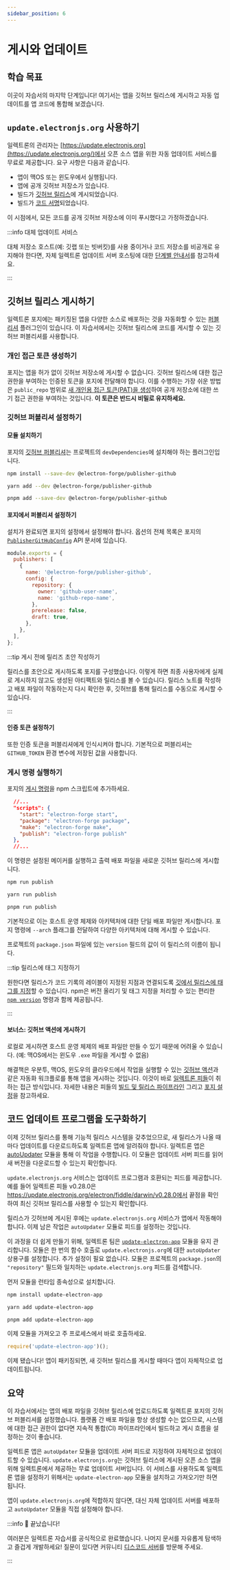 ```yaml
---
sidebar_position: 6
---
```



# 게시와 업데이트

## 학습 목표

이곳이 자습서의 마지막 단계입니다! 여기서는 앱을 깃허브 릴리스에 게시하고 자동 업데이트를 앱 코드에 통합해 보겠습니다.

## `update.electronjs.org` 사용하기

일렉트론의 관리자는 [https://update.electronjs.org](https://update.electronjs.org/)에서 오픈 소스 앱을 위한 자동 업데이트 서비스를 무료로 제공합니다. 요구 사항은 다음과 같습니다.

- 앱이 맥OS 또는 윈도우에서 실행됩니다.
- 앱에 공개 깃허브 저장소가 있습니다.
- 빌드가 [깃허브 릴리스](https://docs.github.com/en/repositories/releasing-projects-on-github/managing-releases-in-a-repository)에 게시되었습니다.
- 빌드가 [코드 서명](https://www.electronjs.org/docs/latest/tutorial/code-signing)되었습니다.

이 시점에서, 모든 코드를 공개 깃허브 저장소에 이미 푸시했다고 가정하겠습니다.

:::info 대체 업데이트 서비스

대체 저장소 호스트(예: 깃랩 또는 빗버킷)를 사용 중이거나 코드 저장소를 비공개로 유지해야 한다면, 자체 일렉트론 업데이트 서버 호스팅에 대한 [단계별 안내서](https://www.electronjs.org/docs/latest/tutorial/updates)를 참고하세요.

:::

## 깃허브 릴리스 게시하기

일렉트론 포지에는 패키징된 앱을 다양한 소스로 배포하는 것을 자동화할 수 있는 [퍼블리셔](https://www.electronforge.io/config/publishers) 플러그인이 있습니다. 이 자습서에서는 깃허브 릴리스에 코드를 게시할 수 있는 깃허브 퍼블리셔를 사용합니다.

### 개인 접근 토큰 생성하기

포지는 앱을 허가 없이 깃허브 저장소에 게시할 수 없습니다. 깃허브 릴리스에 대한 접근 권한을 부여하는 인증된 토큰을 포지에 전달해야 합니다. 이를 수행하는 가장 쉬운 방법은 `public_repo` 범위로 [새 개인용 접근 토큰(PAT)을 생성](https://github.com/settings/tokens/new)하여 공개 저장소에 대한 쓰기 접근 권한을 부여하는 것입니다. **이 토큰은 반드시 비밀로 유지하세요.**

### 깃허브 퍼블리셔 설정하기

#### 모듈 설치하기

포지의 [깃허브 퍼블리셔](https://www.electronforge.io/config/publishers/github)는 프로젝트의 `devDependencies`에 설치해야 하는 플러그인입니다.

<Tabs groupId="package-manager">
  <TabItem value="npm" label="npm" default>

```sh
npm install --save-dev @electron-forge/publisher-github
```

  </TabItem>
  <TabItem value="yarn" label="Yarn">

```sh
yarn add --dev @electron-forge/publisher-github
```

  </TabItem>
  <TabItem value="pnpm" label="pnpm">

```sh
pnpm add --save-dev @electron-forge/publisher-github
```

  </TabItem>
</Tabs>

#### 포지에서 퍼블리셔 설정하기

설치가 완료되면 포지의 설정에서 설정해야 합니다. 옵션의 전체 목록은 포지의 [`PublisherGitHubConfig`](https://js.electronforge.io/interfaces/_electron_forge_publisher_github.PublisherGitHubConfig.html) API 문서에 있습니다.

```js title="forge.config.js"
module.exports = {
  publishers: [
    {
      name: '@electron-forge/publisher-github',
      config: {
        repository: {
          owner: 'github-user-name',
          name: 'github-repo-name',
        },
        prerelease: false,
        draft: true,
      },
    },
  ],
};
```

:::tip 게시 전에 릴리즈 초안 작성하기

릴리스를 초안으로 게시하도록 포지를 구성했습니다. 이렇게 하면 최종 사용자에게 실제로 게시하지 않고도 생성된 아티팩트와 릴리스를 볼 수 있습니다. 릴리스 노트를 작성하고 배포 파일이 작동하는지 다시 확인한 후, 깃허브를 통해 릴리스를 수동으로 게시할 수 있습니다.

:::

#### 인증 토큰 설정하기

또한 인증 토큰을 퍼블리셔에게 인식시켜야 합니다. 기본적으로 퍼블리셔는 `GITHUB_TOKEN` 환경 변수에 저장된 값을 사용합니다.

### 게시 명령 실행하기

포지의 [게시 명령](https://www.electronforge.io/cli#publish)을 npm 스크립트에 추가하세요.

```json title="package.json" {5}
  //...
  "scripts": {
    "start": "electron-forge start",
    "package": "electron-forge package",
    "make": "electron-forge make",
    "publish": "electron-forge publish"
  },
  //...
```

이 명령은 설정된 메이커를 실행하고 출력 배포 파일을 새로운 깃허브 릴리스에 게시합니다.

<Tabs groupId="package-manager">
  <TabItem value="npm" label="npm" default>

```sh
npm run publish
```

  </TabItem>
  <TabItem value="yarn" label="Yarn">

```sh
yarn run publish
```

  </TabItem>
  <TabItem value="pnpm" label="pnpm">

```sh
pnpm run publish
```

  </TabItem>
</Tabs>

기본적으로 이는 호스트 운영 체제와 아키텍처에 대한 단일 배포 파일만 게시합니다. 포지 명령에 `--arch` 플래그를 전달하여 다양한 아키텍처에 대해 게시할 수 있습니다.

프로젝트의 `package.json` 파일에 있는 `version` 필드의 값이 이 릴리스의 이름이 됩니다.

:::tip 릴리스에 태그 지정하기

원한다면 릴리스가 코드 기록의 레이블이 지정된 지점과 연결되도록 [깃에서 릴리스에 태그를 지정](https://git-scm.com/book/en/v2/Git-Basics-Tagging)할 수 있습니다. npm은 버전 올리기 및 태그 지정을 처리할 수 있는 편리한 [`npm version`](https://docs.npmjs.com/cli/v8/commands/npm-version) 명령과 함께 제공됩니다.

:::

#### 보너스: 깃허브 액션에 게시하기

로컬로 게시하면 호스트 운영 체제의 배포 파일만 만들 수 있기 때문에 어려울 수 있습니다. (예: 맥OS에서는 윈도우 `.exe` 파일을 게시할 수 없음)

해결책은 우분투, 맥OS, 윈도우의 클라우드에서 작업을 실행할 수 있는 [깃허브 액션](https://github.com/features/actions)과 같은 자동화 워크플로를 통해 앱을 게시하는 것입니다. 이것이 바로 [일렉트론 피들](https://electronjs.org/fiddle)이 취하는 접근 방식입니다. 자세한 내용은 피들의 [빌드 및 릴리스 파이프라인](https://github.com/electron/fiddle/blob/main/.github/workflows/build.yaml) 그리고 [포지 설정](https://github.com/electron/fiddle/blob/main/forge.config.js)을 참고하세요.

## 코드 업데이트 프로그램을 도구화하기

이제 깃허브 릴리스를 통해 기능적 릴리스 시스템을 갖추었으므로, 새 릴리스가 나올 때마다 업데이트를 다운로드하도록 일렉트론 앱에 알려줘야 합니다. 일렉트론 앱은 [autoUpdater](https://www.electronjs.org/docs/latest/api/auto-updater) 모듈을 통해 이 작업을 수행합니다. 이 모듈은 업데이트 서버 피드를 읽어 새 버전을 다운로드할 수 있는지 확인합니다.

`update.electronjs.org` 서비스는 업데이트 프로그램과 호환되는 피드를 제공합니다. 예를 들어 일렉트론 피들 v0.28.0은 https://update.electronjs.org/electron/fiddle/darwin/v0.28.0에서 끝점을 확인하여 최신 깃허브 릴리스를 사용할 수 있는지 확인합니다.

릴리스가 깃허브에 게시된 후에는 `update.electronjs.org` 서비스가 앱에서 작동해야 합니다. 이제 남은 작업은 `autoUpdater` 모듈로 피드를 설정하는 것입니다.

이 과정을 더 쉽게 만들기 위해, 일렉트론 팀은 [`update-electron-app`](https://github.com/electron/update-electron-app) 모듈을 유지 관리합니다. 모듈은 한 번의 함수 호출로 `update.electronjs.org`에 대한 `autoUpdater` 상용구를 설정합니다. 추가 설정이 필요 없습니다. 모듈은 프로젝트의 `package.json`의 `"repository"` 필드와 일치하는 `update.electronjs.org` 피드를 검색합니다.

먼저 모듈을 런타임 종속성으로 설치합니다.

<Tabs groupId="package-manager">
  <TabItem value="npm" label="npm" default>

```sh
npm install update-electron-app
```

  </TabItem>
  <TabItem value="yarn" label="Yarn">

```sh
yarn add update-electron-app
```

  </TabItem>
  <TabItem value="pnpm" label="pnpm">

```sh
pnpm add update-electron-app
```

  </TabItem>
</Tabs>

이제 모듈을 가져오고 주 프로세스에서 바로 호출하세요.

```js title="main.js"
require('update-electron-app')();
```

이제 됐습니다! 앱이 패키징되면, 새 깃허브 릴리스를 게시할 때마다 앱이 자체적으로 업데이트됩니다.

## 요약

이 자습서에서는 앱의 배포 파일을 깃허브 릴리스에 업로드하도록 일렉트론 포지의 깃허브 퍼블리셔를 설정했습니다. 플랫폼 간 배포 파일을 항상 생성할 수는 없으므로, 시스템에 대한 접근 권한이 없다면 지속적 통합(CI) 파이프라인에서 빌드하고 게시 흐름을 설정하는 것이 좋습니다.

일렉트론 앱은 `autoUpdater` 모듈을 업데이트 서버 피드로 지정하여 자체적으로 업데이트할 수 있습니다. `update.electronjs.org`는 깃허브 릴리스에 게시된 오픈 소스 앱을 위해 일렉트론에서 제공하는 무료 업데이트 서버입니다. 이 서비스를 사용하도록 일렉트론 앱을 설정하기 위해서는 `update-electron-app` 모듈을 설치하고 가져오기만 하면 됩니다.

앱이 `update.electronjs.org`에 적합하지 않다면, 대신 자체 업데이트 서버를 배포하고 `autoUpdater` 모듈을 직접 설정해야 합니다.

:::info 🌟 끝났습니다!

여러분은 일렉트론 자습서를 공식적으로 완료했습니다. 나머지 문서를 자유롭게 탐색하고 즐겁게 개발하세요! 질문이 있다면 커뮤니티 [디스코드 서버](https://discord.gg/electronjs)를 방문해 주세요.

:::
